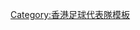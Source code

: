 {{National squad no numbers
 | name      = 1968年亞洲盃香港隊
 | bg        = #db000d
 | fg        = #FFFFFF
 | bordercolor = #FFF000
 | flagvar   = 1959
 | country   = 香港
 | team link = 香港足球代表隊
 | comp link = 1968年亞洲盃足球賽
 | comp      = 1968年亞洲盃
 | pos1      = GK  | p1        = [[梅永達]]
 | pos2      = GK  | p2        = [[盧德權]]
 | pos3      = DF  | p3        = [[陳少雄]]
 | pos4      = DF  | p4        = [[謝國強]]
 | pos5      = DF  | p5        = [[廖錦明]]
 | pos6      = DF  | p6        = [[鄭潤如]]
 | pos7      = DF  | p7        = [[陳炳光]]
 | pos8      = DF  | p8        = [[黎寶忠]]
 | pos9      = MF  | p9        = [[龔華傑]]
 | pos10     = MF  | p10       = [[李國強]]
 | pos11     = FW  | p11       = [[葉尚華]]
 | pos12     = MF  | p12       = [[張耀國]]
 | pos13     = FW  | p13       = [[袁權益]]
 | pos14     = FW  | p14       = [[袁權韜]]
 | pos15     = MF  | p15       = [[鄭國根]]
 | pos16     = MF  | p16       = [[何耀強]]
 | pos17     = FW  | p17       = [[何祥友]]<small>（[[隊長 (足球)|c]]）</small>
 | pos18     = FW  | p18       = [[鄺演英]]
 | coach     = [[鄧森]]
}}<noinclude>
[[Category:香港足球代表隊模板]]
</noinclude>